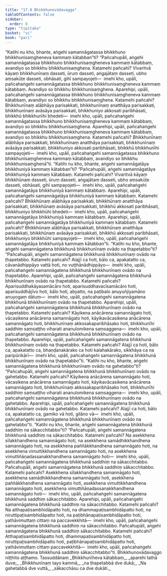 ```yaml
---
title: "17.8 Bhikkhunovādavagga"
tableOfContents: false
sidebar:
  order: 8
type: "tipitaka"
basket: "vi"
book: "pari"
---
```



<DynamicBreadcrumb />

<Division number="450" book="pari" e="ch" v="5" p="339">

<Paragraph number="2085" book="pari">
“Katihi nu kho, bhante, aṅgehi samannāgatassa bhikkhuno bhikkhunisaṃgheneva kammaṃ kātabban”ti?
</Paragraph>

<Paragraph number="2086" book="pari">
“Pañcahupāli, aṅgehi samannāgatassa bhikkhuno bhikkhunisaṃgheneva kammaṃ kātabbaṃ, avandiyo so bhikkhu bhikkhunisaṃghena. Katamehi pañcahi? Vivaritvā kāyaṃ bhikkhunīnaṃ dasseti, ūruṃ dasseti, aṅgajātaṃ dasseti, ubho aṃsakūṭe dasseti, obhāsati, gihī sampayojeti—  imehi kho, upāli, pañcahaṅgehi samannāgatassa bhikkhuno bhikkhunisaṃgheneva kammaṃ kātabbaṃ. Avandiyo so bhikkhu bhikkhunisaṃghena.
</Paragraph>

<Paragraph number="2087" book="pari">
Aparehipi, upāli, pañcahaṅgehi samannāgatassa bhikkhuno bhikkhunisaṃgheneva kammaṃ kātabbaṃ, avandiyo so bhikkhu bhikkhunisaṃghena. Katamehi pañcahi? Bhikkhunīnaṃ alābhāya parisakkati, bhikkhunīnaṃ anatthāya parisakkati, bhikkhunīnaṃ avāsāya parisakkati, bhikkhuniyo akkosati paribhāsati, bhikkhū bhikkhunīhi bhedeti—  imehi kho, upāli, pañcahaṅgehi samannāgatassa bhikkhuno bhikkhunisaṃgheneva kammaṃ kātabbaṃ, avandiyo so bhikkhu bhikkhunisaṃghena.
</Paragraph>

<Paragraph number="2088" book="pari">
Aparehipi, upāli, pañcahaṅgehi samannāgatassa bhikkhuno bhikkhunisaṃgheneva kammaṃ kātabbaṃ, avandiyo so bhikkhu bhikkhunisaṃghena. Katamehi pañcahi? Bhikkhunīnaṃ alābhāya parisakkati, bhikkhunīnaṃ anatthāya parisakkati, bhikkhunīnaṃ avāsāya parisakkati, bhikkhuniyo akkosati paribhāsati, bhikkhū bhikkhunīhi sampayojeti—  imehi kho, upāli, pañcahaṅgehi samannāgatassa bhikkhuno bhikkhunisaṃgheneva kammaṃ kātabbaṃ, avandiyo so bhikkhu bhikkhunisaṃghenā”ti.
</Paragraph>

</Division>
<Division number="451" book="pari" e="ch" v="5" p="339">

<Paragraph number="2089" book="pari">
“Katihi nu kho, bhante, aṅgehi samannāgatāya bhikkhuniyā kammaṃ kātabban”ti?
</Paragraph>

<Paragraph number="2090" book="pari">
“Pañcahupāli, aṅgehi samannāgatāya bhikkhuniyā kammaṃ kātabbaṃ. Katamehi pañcahi? Vivaritvā kāyaṃ bhikkhūnaṃ dasseti, ūruṃ dasseti, aṅgajātaṃ dasseti, ubho aṃsakūṭe dasseti, obhāsati, gihī sampayojeti—  imehi kho, upāli, pañcahaṅgehi samannāgatāya bhikkhuniyā kammaṃ kātabbaṃ.
</Paragraph>

<Paragraph number="2091" book="pari">
Aparehipi, upāli, pañcahaṅgehi samannāgatāya bhikkhuniyā kammaṃ kātabbaṃ. Katamehi pañcahi? Bhikkhūnaṃ alābhāya parisakkati, bhikkhūnaṃ anatthāya parisakkati, bhikkhūnaṃ avāsāya parisakkati, bhikkhū akkosati paribhāsati, bhikkhuniyo bhikkhūhi bhedeti—  imehi kho, upāli, pañcahaṅgehi samannāgatāya bhikkhuniyā kammaṃ kātabbaṃ.
</Paragraph>

<Paragraph number="2092" book="pari">
Aparehipi, upāli, pañcahaṅgehi samannāgatāya bhikkhuniyā kammaṃ kātabbaṃ. Katamehi pañcahi? Bhikkhūnaṃ alābhāya parisakkati, bhikkhūnaṃ anatthāya parisakkati, bhikkhūnaṃ avāsāya parisakkati, bhikkhū akkosati paribhāsati, bhikkhuniyo bhikkhūhi sampayojeti—  imehi kho, upāli, pañcahaṅgehi samannāgatāya bhikkhuniyā kammaṃ kātabban”ti.
</Paragraph>

</Division>
<Division number="452" book="pari" e="ch" v="5" p="340">

<Paragraph number="2093" book="pari">
“Katihi nu kho, bhante, aṅgehi samannāgatena bhikkhunā bhikkhunīnaṃ ovādo na ṭhapetabbo”ti?
</Paragraph>

<Paragraph number="2094" book="pari">
“Pañcahupāli, aṅgehi samannāgatena bhikkhunā bhikkhunīnaṃ ovādo na ṭhapetabbo. Katamehi pañcahi? Alajjī ca hoti, bālo ca, apakatatto ca, cāvanādhippāyo vattā hoti, no vuṭṭhānādhippāyo—  imehi kho, upāli, pañcahaṅgehi samannāgatena bhikkhunā bhikkhunīnaṃ ovādo na ṭhapetabbo.
</Paragraph>

<Paragraph number="2095" book="pari">
Aparehipi, upāli, pañcahaṅgehi samannāgatena bhikkhunā bhikkhunīnaṃ ovādo na ṭhapetabbo. Katamehi pañcahi? Aparisuddhakāyasamācāro hoti, aparisuddhavacīsamācāro hoti, aparisuddhājīvo hoti, bālo hoti, abyatto, na paṭibalo anuyuñjiyamāno anuyogaṃ dātuṃ—  imehi kho, upāli, pañcahaṅgehi samannāgatena bhikkhunā bhikkhunīnaṃ ovādo na ṭhapetabbo.
</Paragraph>

<Paragraph number="2096" book="pari">
Aparehipi, upāli, pañcahaṅgehi samannāgatena bhikkhunā bhikkhunīnaṃ ovādo na ṭhapetabbo. Katamehi pañcahi? Kāyikena anācārena samannāgato hoti, vācasikena anācārena samannāgato hoti, kāyikavācasikena anācārena samannāgato hoti, bhikkhunīnaṃ akkosakaparibhāsako hoti, bhikkhunīhi saddhiṃ saṃsaṭṭho viharati ananulomikena saṃsaggena—  imehi kho, upāli, pañcahaṅgehi samannāgatena bhikkhunā bhikkhunīnaṃ ovādo na ṭhapetabbo.
</Paragraph>

<Paragraph number="2097" book="pari">
Aparehipi, upāli, pañcahaṅgehi samannāgatena bhikkhunā bhikkhunīnaṃ ovādo na ṭhapetabbo. Katamehi pañcahi? Alajjī ca hoti, bālo ca, apakatatto ca, bhaṇḍanakārako ca hoti kalahakārako, sikkhāya ca na paripūrikārī—  imehi kho, upāli, pañcahaṅgehi samannāgatena bhikkhunā bhikkhunīnaṃ ovādo na ṭhapetabbo”ti.
</Paragraph>

</Division>
<Division number="453" book="pari" e="ch" v="5" p="341">

<Paragraph number="2098" book="pari">
“Katihi nu kho, bhante, aṅgehi samannāgatena bhikkhunā bhikkhunīnaṃ ovādo na gahetabbo”ti?
</Paragraph>

<Paragraph number="2099" book="pari">
“Pañcahupāli, aṅgehi samannāgatena bhikkhunā bhikkhunīnaṃ ovādo na gahetabbo. Katamehi pañcahi? Kāyikena anācārena samannāgato hoti, vācasikena anācārena samannāgato hoti, kāyikavācasikena anācārena samannāgato hoti, bhikkhunīnaṃ akkosakaparibhāsako hoti, bhikkhunīhi saddhiṃ saṃsaṭṭho viharati ananulomikena saṃsaggena—  imehi kho, upāli, pañcahaṅgehi samannāgatena bhikkhunā bhikkhunīnaṃ ovādo na gahetabbo.
</Paragraph>

<Paragraph number="2100" book="pari">
Aparehipi, upāli, pañcahaṅgehi samannāgatena bhikkhunā bhikkhunīnaṃ ovādo na gahetabbo. Katamehi pañcahi? Alajjī ca hoti, bālo ca, apakatatto ca, gamiko vā hoti, gilāno vā—  imehi kho, upāli, pañcahaṅgehi samannāgatena bhikkhunā bhikkhunīnaṃ ovādo na gahetabbo”ti.
</Paragraph>

</Division>
<Division number="454" book="pari" e="ch" v="5" p="341">

<Paragraph number="2101" book="pari">
“Katihi nu kho, bhante, aṅgehi samannāgatena bhikkhunā saddhiṃ na sākacchitabbo”ti?
</Paragraph>

<Paragraph number="2102" book="pari">
“Pañcahupāli, aṅgehi samannāgatena bhikkhunā saddhiṃ na sākacchitabbo. Katamehi pañcahi? Na asekkhena sīlakkhandhena samannāgato hoti, na asekkhena samādhikkhandhena samannāgato hoti, na asekkhena paññākkhandhena samannāgato hoti, na asekkhena vimuttikkhandhena samannāgato hoti, na asekkhena vimuttiñāṇadassanakkhandhena samannāgato hoti—  imehi kho, upāli, pañcahaṅgehi samannāgatena bhikkhunā saddhiṃ na sākacchitabbo. Pañcahupāli, aṅgehi samannāgatena bhikkhunā saddhiṃ sākacchitabbo. Katamehi pañcahi? Asekkhena sīlakkhandhena samannāgato hoti, asekkhena samādhikkhandhena samannāgato hoti, asekkhena paññākkhandhena samannāgato hoti, asekkhena vimuttikkhandhena samannāgato hoti, asekkhena vimuttiñāṇadassanakkhandhena samannāgato hoti—  imehi kho, upāli, pañcahaṅgehi samannāgatena bhikkhunā saddhiṃ sākacchitabbo.
</Paragraph>

<Paragraph number="2103" book="pari">
Aparehipi, upāli, pañcahaṅgehi samannāgatena bhikkhunā saddhiṃ na sākacchitabbo. Katamehi pañcahi? Na atthapaṭisambhidāpatto hoti, na dhammapaṭisambhidāpatto hoti, na niruttipaṭisambhidāpatto hoti, na paṭibhānapaṭisambhidāpatto hoti, yathāvimuttaṃ cittaṃ na paccavekkhitā—  imehi kho, upāli, pañcahaṅgehi samannāgatena bhikkhunā saddhiṃ na sākacchitabbo. Pañcahupāli, aṅgehi samannāgatena bhikkhunā saddhiṃ sākacchitabbo. Katamehi pañcahi? Atthapaṭisambhidāpatto hoti, dhammapaṭisambhidāpatto hoti, niruttipaṭisambhidāpatto hoti, paṭibhānapaṭisambhidāpatto hoti, yathāvimuttaṃ cittaṃ paccavekkhitā—  imehi kho, upāli, pañcahaṅgehi samannāgatena bhikkhunā saddhiṃ sākacchitabbo”ti.

</Paragraph>
</Division>

<Paragraph number="2104" type="center" book="pari">
Bhikkhunovādavaggo niṭṭhito aṭṭhamo.



</Paragraph>

<Paragraph number="2105" type="center" book="pari">
Tassuddānaṃ


</Paragraph>

<Paragraph number="2106" type="verses" book="pari">
_Bhikkhunīheva kātabbaṃ,_  
_aparehi tathā duve;_  
_Bhikkhunīnaṃ tayo kammā,_  
_na ṭhapetabbā dve dukā;_  
_Na gahetabbā dve vuttā,_  
_sākacchāsu ca dve dukāti._
</Paragraph>
